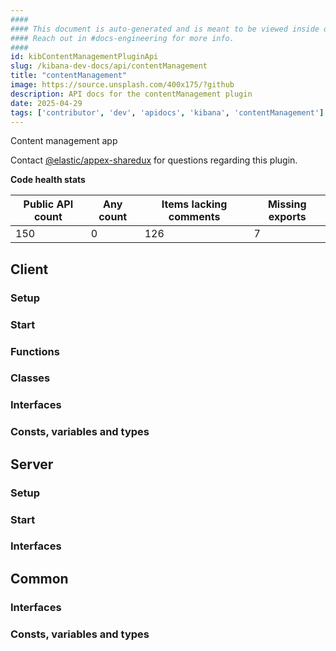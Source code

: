 ```yaml
---
####
#### This document is auto-generated and is meant to be viewed inside our experimental, new docs system.
#### Reach out in #docs-engineering for more info.
####
id: kibContentManagementPluginApi
slug: /kibana-dev-docs/api/contentManagement
title: "contentManagement"
image: https://source.unsplash.com/400x175/?github
description: API docs for the contentManagement plugin
date: 2025-04-29
tags: ['contributor', 'dev', 'apidocs', 'kibana', 'contentManagement']
---
```


Content management app

Contact [@elastic/appex-sharedux](https://github.com/orgs/elastic/teams/appex-sharedux) for questions regarding this plugin.

**Code health stats**

| Public API count  | Any count | Items lacking comments | Missing exports |
|-------------------|-----------|------------------------|-----------------|
| 150 | 0 | 126 | 7 |

## Client

### Setup
<DocDefinitionList data={[contentManagementObj.client.setup]}/>

### Start
<DocDefinitionList data={[contentManagementObj.client.start]}/>

### Functions
<DocDefinitionList data={contentManagementObj.client.functions}/>

### Classes
<DocDefinitionList data={contentManagementObj.client.classes}/>

### Interfaces
<DocDefinitionList data={contentManagementObj.client.interfaces}/>

### Consts, variables and types
<DocDefinitionList data={contentManagementObj.client.misc}/>

## Server

### Setup
<DocDefinitionList data={[contentManagementObj.server.setup]}/>

### Start
<DocDefinitionList data={[contentManagementObj.server.start]}/>

### Interfaces
<DocDefinitionList data={contentManagementObj.server.interfaces}/>

## Common

### Interfaces
<DocDefinitionList data={contentManagementObj.common.interfaces}/>

### Consts, variables and types
<DocDefinitionList data={contentManagementObj.common.misc}/>

